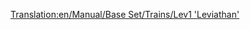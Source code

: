 [[Translation:en/Manual/Base Set/Trains/Lev1 'Leviathan']]
{{en/Manual/Base Set/Trains/Trains|Cost=£82,031 ($164.062)
|Speed=402 kph (251 mph)
|Weight=105 t
|Power=10,000 hp (7.457 kW)
|Annual=£3,515 ($7.030)
|Designed=2020
|Lifespan=20
|Capacity=N/A
|Description=No description has been written for this train yet. If you know something about this train, feel free to edit this page and add it!
|Real-life=No Real-Life Equivalent has been found for this train. Perhaps in a few years, when MagLev has become a real technology, you could fill in a First-Generation MagLev engine here.
}}